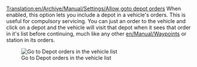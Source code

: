 [[Translation:en/Archive/Manual/Settings/Allow goto depot orders]]
When enabled, this option lets you include a depot in a vehicle's orders.  This is useful for compulsory servicing.  You can just an order to the vehicle and click on a depot and the vehicle will visit that depot when it sees that order in it's list before continuing, much like any other [[en/Manual/Waypoints]] or station in its orders.

[[File:fr/Archive/Manual/Settings/Go To Depot.png|Go to Depot orders in the vehicle list]]
